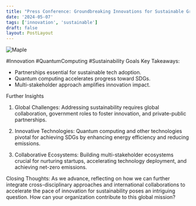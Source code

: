 ```yaml
---
title: "Press Conference: Groundbreaking Innovations for Sustainable Growth"
date: '2024-05-07'
tags: ['innovation', 'sustainable']
draft: false
layout: PostLayout
---
```


<div className="flex justify-center">
<div className="my-1 w-full px-2 xl:my-1 xl:w-1/2 xl:px-2">
    <img src="https://img.youtube.com/vi/L4pb__BOw14/0.jpg" alt="Maple" className="mx-auto h-58 w-auto" />
</div>
</div>

#Innovation #QuantumComputing #Sustainability Goals
Key Takeaways:
- Partnerships essential for sustainable tech adoption.
- Quantum computing accelerates progress toward SDGs.
- Multi-stakeholder approach amplifies innovation impact.

Further Insights
1. Global Challenges:
Addressing sustainability requires global collaboration, government roles to foster innovation, and private-public partnerships.

2. Innovative Technologies:
Quantum computing and other technologies pivotal for achieving SDGs by enhancing energy efficiency and reducing emissions.

3. Collaborative Ecosystems:
Building multi-stakeholder ecosystems crucial for nurturing startups, accelerating technology deployment, and achieving net-zero emissions.

Closing Thoughts:
As we advance, reflecting on how we can further integrate cross-disciplinary approaches and international collaborations to accelerate the pace of innovation for sustainability poses an intriguing question. How can your organization contribute to this global mission?
